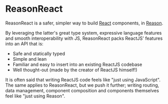 # ReasonReact

ReasonReact is a safer, simpler way to build [React](https://reactjs.org/) components, in [Reason](/docs/manual/latest/introduction).

By leveraging the latter's great type system, expressive language features and smooth interoperability with JS, ReasonReact packs ReactJS' features into an API that is:

- Safe and statically typed
- Simple and lean
- Familiar and easy to insert into an existing ReactJS codebase
- Well thought-out (made by the creator of ReactJS himself!)

It is often said that writing ReactJS code feels like "just using JavaScript". The same applies to ReasonReact, but we push it further; writing routing, data management, component composition and components themselves feel like "just using Reason".

